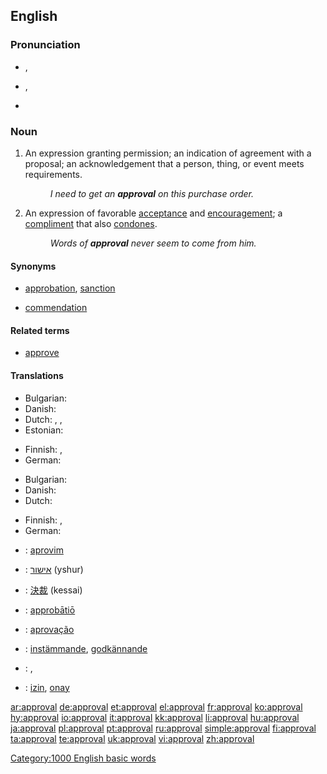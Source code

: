 ==English==

===Pronunciation===
* {{a|UK}} {{IPA|/əˈpɹuːvəl/}}, {{SAMPA|/@"pr\u:v@l/}}
* {{a|US}} {{IPA|/əˈpɹuvəl/}}, {{SAMPA|/@"pr\uv@l/}}
* {{audio|en-us-approval.ogg|Audio (US)}}

===Noun===
{{en-noun}}

# An expression granting permission; an indication of agreement with a proposal; an acknowledgement that a person, thing, or event meets requirements.
#: ''I need to get an '''approval''' on this purchase order.''
# An expression of favorable [[acceptance]] and [[encouragement]]; a [[compliment]] that also [[condone]]s.
#: ''Words of '''approval''' never seem to come from him.''

====Synonyms====
* {{sense|expression granting permission or indicating agreement}} [[approbation]], [[sanction]]
* {{sense|expression of favorable acceptance and encouragement}} [[commendation]]

====Related terms====
* [[approve]]

====Translations====
{{trans-top|permission}}
* Bulgarian: {{t|bg|разрешение|sc=Cyrl}}
* Danish: {{t-|da|godkendelse|c}}
* Dutch: {{t-|nl|goedkeuring|f}}, {{t-|nl|toestemming|f}}, {{t-|nl|instemming|f}}
* Estonian: {{t|et|heakskiitmine}}
{{trans-mid}}
* Finnish: {{t-|fi|hyväksyminen}}, {{t-|fi|hyväksyntä}}
* German: {{t+|de|Genehmigung|f}}
{{trans-bottom}}

{{trans-top|acceptance}}
* Bulgarian: {{t|bg|съгласие|sc=Cyrl}}
* Danish: {{t-|da|anerkendelse|c}}
* Dutch: {{t-|nl|goedkeuring|f}}
{{trans-mid}}
* Finnish: {{t-|fi|hyväksyminen}}, {{t-|fi|hyväksyntä}}
* German: {{t+|de|Zustimmung|f}}
{{trans-bottom}}

{{checktrans-top}}
* {{ttbc|Albanian}}: [[aprovim]]
* {{ttbc|Hebrew}}: [[אישור]] (yshur) {{m}}
* {{ttbc|Japanese}}: [[決裁]] (kessai)
* {{ttbc|Latin}}: [[approbatio|approbātiō]] {{f}}
{{checktrans-mid}}
* {{ttbc|Portuguese}}: [[aprovação]]
* {{ttbc|Swedish}}: [[instämmande]], [[godkännande]]
* {{ttbc|Telugu}}: {{t|te|అనుమతి|tr=anumati|sc=Telu}}, {{t|te|సమ్మతి|tr=sammati|sc=Telu}}
* {{ttbc|Turkish}}: [[izin]], [[onay]]
{{checktrans-bottom}}

[[Category:1000 English basic words]]

[[ar:approval]]
[[de:approval]]
[[et:approval]]
[[el:approval]]
[[fr:approval]]
[[ko:approval]]
[[hy:approval]]
[[io:approval]]
[[it:approval]]
[[kk:approval]]
[[li:approval]]
[[hu:approval]]
[[ja:approval]]
[[pl:approval]]
[[pt:approval]]
[[ru:approval]]
[[simple:approval]]
[[fi:approval]]
[[ta:approval]]
[[te:approval]]
[[uk:approval]]
[[vi:approval]]
[[zh:approval]]